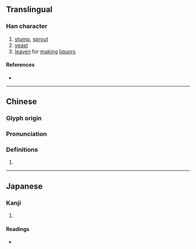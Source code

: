 {{character info/new}}
{{also|蘖}}
==Translingual==

===Han character===
{{Han char|rn=75|rad=木|as=16|sn=20|four=44904|canj=UJD|ids=⿱辥木}}

# [[stump]], [[sprout]]
# [[yeast]]
# [[leaven]] for [[making]] [[liquor]]s

====References====
* {{Han ref|kx=0561.330|dkj=15863|dj=0950.210|hdz=21318.110|uh=6AF1|ud=27377|bh=F458|bd=62552}}

----

==Chinese==
{{zh-forms|s=蘖|t2=蘖|alt=𢮡,𣎴,枿,𣔏,㮆,𣖂,𣕀,𣠌,𣡌}}

===Glyph origin===
{{Han etym}}

===Pronunciation===
{{zh-pron
|m=niè
|c=jit6
|mc=y
|oc=y
|ma=
|cat=n
}}

===Definitions===
{{zh-hanzi}}

# {{rfdef|lang=zh}}

----

==Japanese==

===Kanji===
{{ja-kanji|grade=|rs=木16}}

# {{defn|lang=ja|sort=木16}}

====Readings====
* {{ja-readings|on=[[げつ]] (getsu), [[げち]] (gechi), [[がつ]] (gatsu), [[がち]] (gachi)|kun=[[ひこばえ]] (hikobae)}}